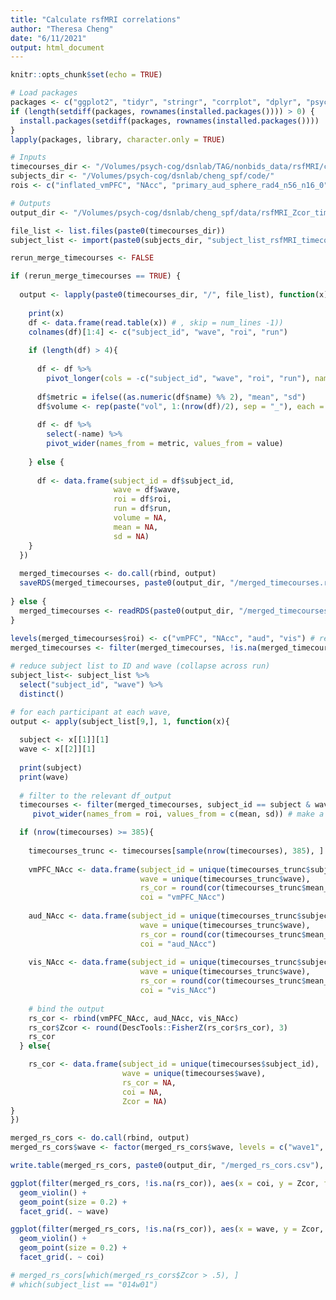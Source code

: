 ```yaml
---
title: "Calculate rsfMRI correlations"
author: "Theresa Cheng"
date: "6/11/2021"
output: html_document
---
```


```r
knitr::opts_chunk$set(echo = TRUE)

# Load packages
packages <- c("ggplot2", "tidyr", "stringr", "corrplot", "dplyr", "psych", "rio", "DescTools")
if (length(setdiff(packages, rownames(installed.packages()))) > 0) {
  install.packages(setdiff(packages, rownames(installed.packages())))  
}
lapply(packages, library, character.only = TRUE)

# Inputs
timecourses_dir <- "/Volumes/psych-cog/dsnlab/TAG/nonbids_data/rsfMRI/cheng_spf/timecourses"
subjects_dir <- "/Volumes/psych-cog/dsnlab/cheng_spf/code/"
rois <- c("inflated_vmPFC", "NAcc", "primary_aud_sphere_rad4_n56_n16_0", "primary_vis_sphere_rad4_n4_n88_4")

# Outputs 
output_dir <- "/Volumes/psych-cog/dsnlab/cheng_spf/data/rsfMRI_Zcor_timecourses"
```

```r

file_list <- list.files(paste0(timecourses_dir))
subject_list <- import(paste0(subjects_dir, "subject_list_rsfMRI_timecourses.txt"))
```

```r

rerun_merge_timecourses <- FALSE

if (rerun_merge_timecourses == TRUE) {
  
  output <- lapply(paste0(timecourses_dir, "/", file_list), function(x){
    
    print(x)
    df <- data.frame(read.table(x)) # , skip = num_lines -1))
    colnames(df)[1:4] <- c("subject_id", "wave", "roi", "run")
    
    if (length(df) > 4){
      
      df <- df %>% 
        pivot_longer(cols = -c("subject_id", "wave", "roi", "run"), names_prefix = "V")
      
      df$metric = ifelse((as.numeric(df$name) %% 2), "mean", "sd")
      df$volume <- rep(paste("vol", 1:(nrow(df)/2), sep = "_"), each = 2)
      
      df <- df %>% 
        select(-name) %>% 
        pivot_wider(names_from = metric, values_from = value)
      
    } else {
      
      df <- data.frame(subject_id = df$subject_id,
                       wave = df$wave,
                       roi = df$roi,
                       run = df$run,
                       volume = NA,
                       mean = NA, 
                       sd = NA)
    }
  })
  
  merged_timecourses <- do.call(rbind, output)
  saveRDS(merged_timecourses, paste0(output_dir, "/merged_timecourses.rds"))
  
} else {
  merged_timecourses <- readRDS(paste0(output_dir, "/merged_timecourses.rds"))
}
   
levels(merged_timecourses$roi) <- c("vmPFC", "NAcc", "aud", "vis") # rename rois
merged_timecourses <- filter(merged_timecourses, !is.na(merged_timecourses$mean))
```

```r

# reduce subject list to ID and wave (collapse across run)
subject_list<- subject_list %>% 
  select("subject_id", "wave") %>% 
  distinct()

# for each participant at each wave,
output <- apply(subject_list[9,], 1, function(x){
  
  subject <- x[[1]][1]
  wave <- x[[2]][1]
  
  print(subject)
  print(wave)
  
  # filter to the relevant df_output 
  timecourses <- filter(merged_timecourses, subject_id == subject & wave == wave) %>% 
     pivot_wider(names_from = roi, values_from = c(mean, sd)) # make a wide dataframe with separate mean and sd columns per ROI

  if (nrow(timecourses) >= 385){
    
    timecourses_trunc <- timecourses[sample(nrow(timecourses), 385), ] # subsample to 385 volumes
  
    vmPFC_NAcc <- data.frame(subject_id = unique(timecourses_trunc$subject_id),
                             wave = unique(timecourses_trunc$wave),
                             rs_cor = round(cor(timecourses_trunc$mean_vmPFC, timecourses_trunc$mean_NAcc), 3),
                             coi = "vmPFC_NAcc")
  
    aud_NAcc <- data.frame(subject_id = unique(timecourses_trunc$subject_id),
                             wave = unique(timecourses_trunc$wave),
                             rs_cor = round(cor(timecourses_trunc$mean_aud, timecourses_trunc$mean_NAcc), 3),
                             coi = "aud_NAcc")
  
    vis_NAcc <- data.frame(subject_id = unique(timecourses_trunc$subject_id),
                             wave = unique(timecourses_trunc$wave),
                             rs_cor = round(cor(timecourses_trunc$mean_vis, timecourses_trunc$mean_NAcc), 3),
                             coi = "vis_NAcc")
  
    # bind the output
    rs_cor <- rbind(vmPFC_NAcc, aud_NAcc, vis_NAcc)
    rs_cor$Zcor <- round(DescTools::FisherZ(rs_cor$rs_cor), 3)
    rs_cor 
  } else{

    rs_cor <- data.frame(subject_id = unique(timecourses$subject_id),
                         wave = unique(timecourses$wave),
                         rs_cor = NA,
                         coi = NA,
                         Zcor = NA)
}
})

merged_rs_cors <- do.call(rbind, output)
merged_rs_cors$wave <- factor(merged_rs_cors$wave, levels = c("wave1", "wave2", "wave3"))

write.table(merged_rs_cors, paste0(output_dir, "/merged_rs_cors.csv"), row.names = FALSE, sep = ",")

ggplot(filter(merged_rs_cors, !is.na(rs_cor)), aes(x = coi, y = Zcor, fill = coi)) + 
  geom_violin() + 
  geom_point(size = 0.2) + 
  facet_grid(. ~ wave)

ggplot(filter(merged_rs_cors, !is.na(rs_cor)), aes(x = wave, y = Zcor, fill = wave)) + 
  geom_violin() + 
  geom_point(size = 0.2) + 
  facet_grid(. ~ coi)

# merged_rs_cors[which(merged_rs_cors$Zcor > .5), ]
# which(subject_list == "014w01")
```